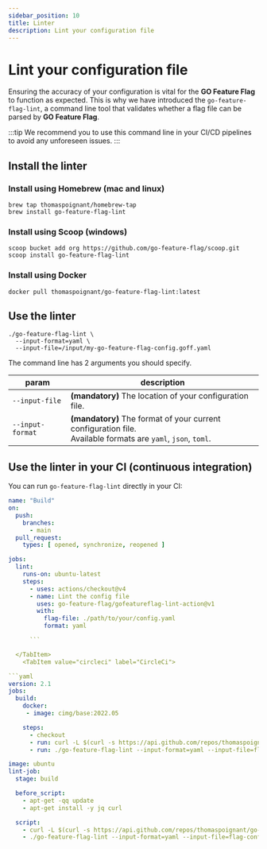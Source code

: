 ```yaml
---
sidebar_position: 10
title: Linter
description: Lint your configuration file
---
```




# Lint your configuration file

Ensuring the accuracy of your configuration is vital for the **GO Feature Flag** to function as expected.
This is why we have introduced the `go-feature-flag-lint`, a command line tool that validates whether a flag file can be parsed by **GO Feature Flag**.

:::tip
We recommend you to use this command line in your CI/CD pipelines to avoid any unforeseen issues.
:::

## Install the linter

### Install using Homebrew (mac and linux)
```shell
brew tap thomaspoignant/homebrew-tap
brew install go-feature-flag-lint
```
 
### Install using Scoop (windows)
```shell
scoop bucket add org https://github.com/go-feature-flag/scoop.git
scoop install go-feature-flag-lint
```

### Install using Docker
```shell
docker pull thomaspoignant/go-feature-flag-lint:latest
```

## Use the linter

```shell
./go-feature-flag-lint \
  --input-format=yaml \
  --input-file=/input/my-go-feature-flag-config.goff.yaml
```

The command line has 2 arguments you should specify.

| param            | description                                                                                                       |
|------------------|-------------------------------------------------------------------------------------------------------------------|
| `--input-file`   | **(mandatory)** The location of your configuration file.                                                          |
| `--input-format` | **(mandatory)** The format of your current configuration file. <br/>Available formats are `yaml`, `json`, `toml`. |

## Use the linter in your CI (continuous integration)

You can run `go-feature-flag-lint` directly in your CI:

<Tabs groupId="code">
    <TabItem value="githubaction" label="Github Action">

```yaml
name: "Build"
on:
  push:
    branches:
      - main
  pull_request:
    types: [ opened, synchronize, reopened ]

jobs:
  lint:
    runs-on: ubuntu-latest
    steps:
      - uses: actions/checkout@v4
      - name: Lint the config file
        uses: go-feature-flag/gofeatureflag-lint-action@v1
        with:
          flag-file: ./path/to/your/config.yaml
          format: yaml

      ```

  </TabItem>
    <TabItem value="circleci" label="CircleCi">

```yaml
version: 2.1
jobs:
  build:
    docker:
     - image: cimg/base:2022.05

    steps:
      - checkout
      - run: curl -L $(curl -s https://api.github.com/repos/thomaspoignant/go-feature-flag/releases/latest | jq -r '.assets[] | select(.name|match("Linux_x86_64.tar.gz$")) | .browser_download_url' | grep 'go-feature-flag-lint') --output release.tar.gz && tar -zxvf release.tar.gz
      - run: ./go-feature-flag-lint --input-format=yaml --input-file=flag-config.goff.yaml # please put the right file name
```

  </TabItem>
    <TabItem value="gitlab" label="Gitlab">

```yaml
image: ubuntu
lint-job:
  stage: build

  before_script:
    - apt-get -qq update
    - apt-get install -y jq curl

  script:
    - curl -L $(curl -s https://api.github.com/repos/thomaspoignant/go-feature-flag/releases/latest | jq -r '.assets[] | select(.name|match("Linux_x86_64.tar.gz$")) | .browser_download_url' | grep 'go-feature-flag-lint') --output release.tar.gz && tar -zxvf release.tar.gz
    - ./go-feature-flag-lint --input-format=yaml --input-file=flag-config.goff.yaml # please put the right file name
```

  </TabItem>

</Tabs>
